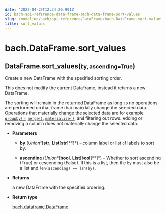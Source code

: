 ```yaml
---
date: '2022-04-29T12:34:20.901Z'
id: bach-api-reference-data-frame-bach-data-frame-sort-values
slug: /modeling/bach/api-reference/DataFrame/bach.DataFrame.sort-values/
title: sort_values
---
```


# bach.DataFrame.sort_values

<div class="method">
<h2 class="signature-class"><span class="additional-name">DataFrame.</span><span class="name">sort_values(</span><small class="parameter-list"><span class="parameter" id="by">by</span>, <span class="parameter" id="ascending">ascending=True</span></small>)</h2>


<div class="content">

Create a new DataFrame with the specified sorting order.

This does not modify the current DataFrame, instead it returns a new DataFrame.

The sorting will remain in the returned DataFrame as long as no operations are performed on that
frame that materially change the selected data. Operations that materially change the selected data
are for example [`groupby()`](/docs/modeling/bach/api-reference/DataFrame/bach.DataFrame.groupby/#bach.DataFrame.groupby), [`merge()`](/docs/modeling/bach/api-reference/DataFrame/bach.DataFrame.merge/#bach.DataFrame.merge), [`materialize()`](/docs/modeling/bach/api-reference/DataFrame/bach.DataFrame.materialize/#bach.DataFrame.materialize), and filtering out rows.
Adding or removing a column does not materially change the selected data.


* **Parameters**

    
    * **by** (*Union**[**str**, **List**[**str**]**]*) – column label or list of labels to sort by.


    * **ascending** (*Union**[**bool**, **List**[**bool**]**]*) – Whether to sort ascending (True) or descending (False). If this is a list, then the
    `by` must also be a list and `len(ascending) == len(by)`.



* **Returns**

    a new DataFrame with the specified ordering.



* **Return type**

    [bach.dataframe.DataFrame](/docs/modeling/bach/api-reference/DataFrame/bach.DataFrame/#bach.DataFrame)



</div>

</div>
